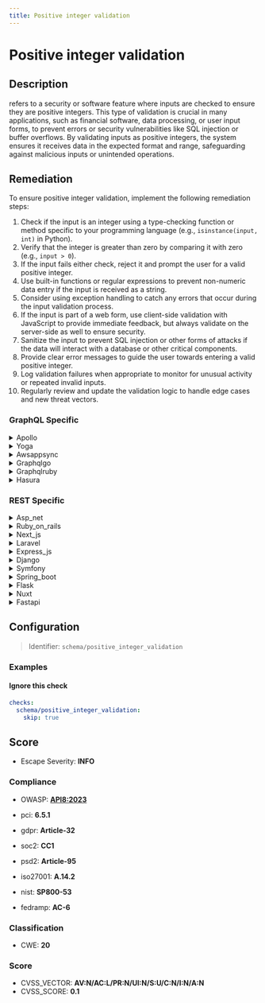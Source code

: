 ```yaml
---
title: Positive integer validation
---
```


# Positive integer validation

## Description

refers to a security or software feature where inputs are checked to ensure they are positive integers. This type of validation is crucial in many applications, such as financial software, data processing, or user input forms, to prevent errors or security vulnerabilities like SQL injection or buffer overflows. By validating inputs as positive integers, the system ensures it receives data in the expected format and range, safeguarding against malicious inputs or unintended operations.

## Remediation

To ensure positive integer validation, implement the following remediation steps:

1. Check if the input is an integer using a type-checking function or method specific to your programming language (e.g., `isinstance(input, int)` in Python).
2. Verify that the integer is greater than zero by comparing it with zero (e.g., `input > 0`).
3. If the input fails either check, reject it and prompt the user for a valid positive integer.
4. Use built-in functions or regular expressions to prevent non-numeric data entry if the input is received as a string.
5. Consider using exception handling to catch any errors that occur during the input validation process.
6. If the input is part of a web form, use client-side validation with JavaScript to provide immediate feedback, but always validate on the server-side as well to ensure security.
7. Sanitize the input to prevent SQL injection or other forms of attacks if the data will interact with a database or other critical components.
8. Provide clear error messages to guide the user towards entering a valid positive integer.
9. Log validation failures when appropriate to monitor for unusual activity or repeated invalid inputs.
10. Regularly review and update the validation logic to handle edge cases and new threat vectors.


### GraphQL Specific

<details>
    <summary>Apollo</summary>

Ensure that all user inputs are validated to accept only positive integers. Implement server-side checks to prevent invalid or malicious data from being processed. Use built-in functions or custom logic to verify that the input matches the expected format and range before using it within the Apollo framework engine.

</details>

<details>
    <summary>Yoga</summary>

To ensure positive integer validation in the Yoga framework engine, implement input validation checks that verify the provided value is an integer and greater than zero. Use built-in validation functions or custom logic to enforce this rule before processing the input.

</details>

<details>
    <summary>Awsappsync</summary>

Ensure that AWS AppSync resolvers validate input arguments to confirm they are positive integers where required. Implement custom validation logic within resolver mapping templates or leverage AWS AppSync pipeline resolvers to modularize validation as a distinct function before processing the business logic.

</details>

<details>
    <summary>Graphqlgo</summary>

Ensure that the GraphQL Go framework engine validates that all inputs expected to be positive integers are indeed positive integers before processing. Implement checks either through custom scalar types that enforce the positive integer constraint or by adding validation logic in the resolver functions. This will help prevent invalid data from being processed and mitigate potential vulnerabilities such as integer overflow or unexpected behavior due to negative numbers or non-integer values.

</details>

<details>
    <summary>Graphqlruby</summary>

In the GraphQL Ruby framework, ensure that any fields accepting positive integers are strictly validated. Use custom scalar types to define what constitutes a valid positive integer and reject any input that does not meet these criteria. Additionally, consider implementing range checks to prevent integer overflows and ensure that the values fall within the acceptable limits for your application's context.

</details>

<details>
    <summary>Hasura</summary>

To ensure positive integer validation in Hasura, define a check constraint on the integer column within your Postgres database that enforces the value to be greater than zero. This can be done directly in the table's definition using SQL or through the Hasura console by adding a check constraint in the 'Modify' tab of the table. Additionally, use Hasura's permission system to validate the input on insert and update operations by setting up custom check expressions that allow only positive integers.

</details>


### REST Specific

<details>
    <summary>Asp_net</summary>

In ASP.NET, ensure that all user-provided inputs are validated using built-in functions like `int.TryParse()` for converting strings to integers and checking for positive values. Implement custom validation logic where necessary and use parameterized queries or ORM frameworks to interact with databases securely.

</details>

<details>
    <summary>Ruby_on_rails</summary>

In Ruby on Rails, ensure positive integer validation by using Active Record validations such as `validates_numericality_of` with options `only_integer: true` and `greater_than: 0`. Additionally, use strong parameters to permit only the necessary inputs and employ parameterized queries to protect against SQL injection.

</details>

<details>
    <summary>Next_js</summary>

In Next.js, ensure all user-provided inputs that are expected to be positive integers are strictly validated using built-in JavaScript functions like parseInt() combined with additional checks for NaN, non-integer values, and negative numbers. Implement middleware or custom hooks that sanitize and validate all incoming data before processing. For server-side APIs, use a library like express-validator to define validation schemas that enforce positive integer constraints.

</details>

<details>
    <summary>Laravel</summary>

In Laravel, use the 'integer' and 'min:1' validation rules within your validation logic to ensure that inputs are positive integers. Apply these rules in form requests or controller methods using the Validator facade or the 'validate' method provided by the framework.

</details>

<details>
    <summary>Express_js</summary>

In Express.js, ensure positive integer validation by using middleware that checks request parameters, query strings, or body data. Utilize libraries like express-validator to define custom validation chains for route parameters, applying checks such as .isInt({ gt: 0 }) to guarantee that the values are positive integers before they reach your route handlers.

</details>

<details>
    <summary>Django</summary>

In Django, ensure positive integer validation by using forms with 'IntegerField' and setting 'min_value=1' to enforce the input as a positive integer. Additionally, use Django's built-in ORM methods and avoid raw SQL to protect against injection attacks.

</details>

<details>
    <summary>Symfony</summary>

In Symfony, use the 'Assert' library for input validation. Apply the 'Positive' constraint to ensure the value is a positive integer, and use 'Type' constraint with 'integer' as the type option. Combine this with proper form validation to prevent invalid or malicious data from being processed.

</details>

<details>
    <summary>Spring_boot</summary>

In Spring Boot, ensure positive integer validation by using the @Min(1) annotation on your controller method parameters or DTO fields to enforce that the value is a positive integer. Additionally, use @Valid or @Validated to trigger the validation process. For enhanced security, combine this with strong type checking and handle any MethodArgumentNotValidException exceptions to return appropriate error responses.

</details>

<details>
    <summary>Flask</summary>

In Flask, use the 'request' object to access form data and employ the 'wtforms' library with 'IntegerField' and custom validation to ensure inputs are positive integers. Additionally, apply 'Flask-WTF' CSRF protection for secure form handling.

</details>

<details>
    <summary>Nuxt</summary>

In Nuxt.js, ensure all user-provided inputs that are expected to be positive integers are validated using built-in validation rules or custom middleware. Utilize libraries like `express-validator` for server-side validation and `vee-validate` for client-side validation to check the input before processing. Always sanitize and cast inputs to integers using `parseInt` with a radix of 10 to prevent type coercion vulnerabilities.

</details>

<details>
    <summary>Fastapi</summary>

In FastAPI, use Pydantic models to define expected data structures with fields typed as 'PositiveInt' for automatic validation of positive integer inputs. Combine this with dependency injection to further secure endpoints against invalid data.

</details>

## Configuration

> Identifier: `schema/positive_integer_validation`



### Examples



#### Ignore this check

```yaml
checks:
  schema/positive_integer_validation:
    skip: true
```




## Score

- Escape Severity: **<span className="info-severityom">INFO</span>**

### Compliance

- OWASP: **[API8:2023](https://github.com/OWASP/API-Security/blob/master/editions/2023/en/0xa8-security-misconfiguration.md)**

- pci: **6.5.1**
- gdpr: **Article-32**
- soc2: **CC1**
- psd2: **Article-95**
- iso27001: **A.14.2**
- nist: **SP800-53**
- fedramp: **AC-6**

### Classification

- CWE: **20**




### Score

- CVSS_VECTOR: **AV:N/AC:L/PR:N/UI:N/S:U/C:N/I:N/A:N**
- CVSS_SCORE: **0.1**

